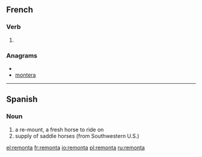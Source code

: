 ==French==

===Verb===
{{fr-verb-form}}

# {{form of|[[third-person|Third-person]] [[singular]] [[past historic]]|remonter|lang=French}}

===Anagrams===
* {{alphagram|aemnort}}
* [[montera#French|montera]]

----

==Spanish==

===Noun===
{{es-noun-f}}

# a re-mount, a fresh horse to ride on
# supply of saddle horses (from Southwestern U.S.)

[[el:remonta]]
[[fr:remonta]]
[[io:remonta]]
[[pl:remonta]]
[[ru:remonta]]